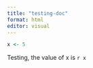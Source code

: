 ```yaml
---
title: "testing-doc"
format: html
editor: visual
---
```


```r
x <- 5
```

Testing, the value of x is `r x`
